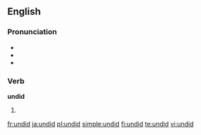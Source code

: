 ==English==

===Pronunciation===
* {{SAMPA|/Vn"dId/}}
* {{IPA|/ʌnˈdɪd/}}
* {{rhymes|ɪd}}

===Verb===
'''undid'''

# {{simple past of|undo}}

[[fr:undid]]
[[ja:undid]]
[[pl:undid]]
[[simple:undid]]
[[fi:undid]]
[[te:undid]]
[[vi:undid]]